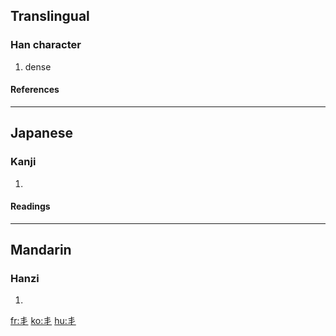 ==Translingual==
===Han character===
{{Han char|rn=2|rad=丨|as=03|sn=4|four=|canj=手十 (QJ), X手十 (XQJ)}}
# dense
====References====
{{Han ref|kx=0079.070|dkj=00075|dj=0161.020|hdz=10028.080|uh=4E2F|ud=20015}}
----
==Japanese==
===Kanji===
{{ja-kanji|grade=|rs=丨03}}
# {{defn|Japanese}}
====Readings====
{{ja-readings|on=[[かい]] (kai)|kun=[[さんらんする]] (sanransuru)}}
----
==Mandarin==
===Hanzi===
{{cmn-hanzi|pin=[[jiè]] (jie4)|wg=chieh<sup>4</sup>}}
# {{defn|Mandarin}}

[[fr:丯]]
[[ko:丯]]
[[hu:丯]]